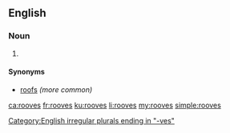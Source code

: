 ==English==

===Noun===
{{head|en|noun plural form}}

# {{plural of|roof|lang=en}}

====Synonyms====
* [[roofs]] ''(more common)''

[[Category:English irregular plurals ending in "-ves"]]

[[ca:rooves]]
[[fr:rooves]]
[[ku:rooves]]
[[li:rooves]]
[[my:rooves]]
[[simple:rooves]]